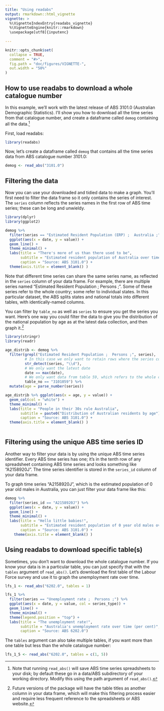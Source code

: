 ```yaml
---
title: "Using readabs"
output: rmarkdown::html_vignette
vignette: >
  %\VignetteIndexEntry{readabs_vignette}
  %\VignetteEngine{knitr::rmarkdown}
  \usepackage[utf8]{inputenc}
  
---
```

```r
knitr::opts_chunk$set(
  collapse = TRUE,
  comment = "#>",
  fig.path = "doc/figures/VIGNETTE-",
  out.width = "50%"
)
```

## How to use **readabs** to download a whole catalogue number
In this example, we'll work with the latest release of ABS 3101.0 (Australian Demographic Statistics). I'll show you how to download all the time series from that catalogue number, and create a dataframe called `demog` containing all the data.^[Note that running `read_abs()` will save ABS time series spreadsheets to your disk; by default these go in a data/ABS subdirectory of your working directory. Modify this using the path argument of `read_abs()`.]

First, load readabs:

```r
library(readabs)
```

Now, let's create a dataframe called `demog` that contains all the time series data from ABS catalogue number 3101.0:

```r
demog <- read_abs("3101.0")
```

## Filtering the data
Now you can use your downloaded and tidied data to make a graph. You'll first need to filter the data frame so it only contains the series of interest. The `series` column reflects the series names in the first row of ABS time series; these can be long and unwieldy. 

```r
library(dplyr)
library(ggplot2)

demog %>%
  filter(series == "Estimated Resident Population (ERP) ;  Australia ;") %>%
  ggplot(aes(x = date, y = value)) +
  geom_line() +
  theme_minimal() +
  labs(title = "There's more of us than there used to be",
       subtitle = "Estimated resident population of Australia over time (thousands)",
       caption = "Source: ABS 3101.0") +
  theme(axis.title = element_blank() )
```

Note that different time series can share the same series name, as reflected in the `series` column of your data frame. For example, there are multiple series named "Estimated Resident Population ;  Persons ;". Some of these series refer to the whole country; some refer to individual states. In this particular dataset, the ABS splits states and national totals into different tables, with identically-named columns. 

You can filter by `table_no` as well as `series` to ensure you get the series you want. Here's one way you could filter the data to give you the distribution of the national population by age as at the latest data collection, and then graph it.^[Future versions of the package will have the table titles as another column in your data frame, which will make this filtering process easier and require less frequent reference to the spreadsheets or ABS website.]

```r
library(stringr)
library(readr)

age_distrib <- demog %>%
  filter(grepl("Estimated Resident Population ;  Persons ;", series),
         # In this case we only want to retain rows where the series contains a digit
         str_detect(series, "\\d"),
         # We only want the latest date
         date == max(date),
         # We only want data from table 59, which refers to the whole country
         table_no == "3101059") %>% 
  mutate(age = parse_number(series)) 

age_distrib %>% ggplot(aes(x = age, y = value)) +
  geom_col(col = "white") +
  theme_minimal() +
  labs(title = "People in their 30s rule Australia",
       subtitle = paste0("Distribution of Australian residents by age"),
       caption = "Source: ABS 3101.0") +
  theme(axis.title = element_blank() )
  
```

## Filtering using the unique ABS time series ID
Another way to filter your data is by using the unique ABS time series identifier. Every ABS time series has one; it's in the tenth row of any spreadsheet containing ABS time series and looks something like "A2158920J". The time series identifier is stored in the `series_id` column of your data frame.

To graph time series "A2158920J", which is the estimated population of 0 year old males in Australia, you can just filter your data frame like this:

```r
demog %>%
  filter(series_id == "A2158920J") %>%
  ggplot(aes(x = date, y = value)) +
  geom_line() +
  theme_minimal() +
  labs(title = "Hello little babies!",
       subtitle = "Estimated resident population of 0 year old males over time",
       caption = "Source: ABS 3101.0") +
    theme(axis.title = element_blank() )

```

## Using **readabs** to download specific table(s)

Sometimes, you don't want to download the whole catalogue number. If you know your data is in a particular table, you can just specify that with the `tables` argument of `read_abs()`. Let's download the first table of the Labour Force survey and use it to graph the unemployment rate over time.

```r

lfs_1 <- read_abs("6202.0", tables = 1)

lfs_1 %>%
  filter(series == "Unemployment rate ;  Persons ;") %>%
  ggplot(aes(x = date, y = value, col = series_type)) +
  geom_line() +
  theme_minimal() +
  theme(legend.position = "top") +
  labs(title = "The unemployment rate!",
       subtitle = "Australia's unemployment rate over time (per cent)",
       caption = "Source: ABS 6202.0") 
```

The `tables` argument can also take multiple tables, if you want more than one table but less than the whole catalogue number:

```r

lfs_1_5 <- read_abs("6202.0", tables = c(1, 5))

```
